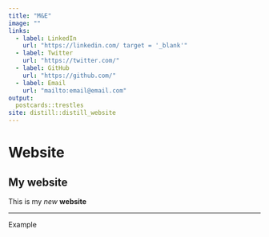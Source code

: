 ```yaml
---
title: "M&E"
image: ""
links:
  - label: LinkedIn
    url: "https://linkedin.com/ target = '_blank'"
  - label: Twitter
    url: "https://twitter.com/"
  - label: GitHub
    url: "https://github.com/"
  - label: Email
    url: "mailto:email@email.com"
output:
  postcards::trestles
site: distill::distill_website  
---
```


# Website 
## My website
 This is my *new*  **website** 
 
 ---
 
 Example